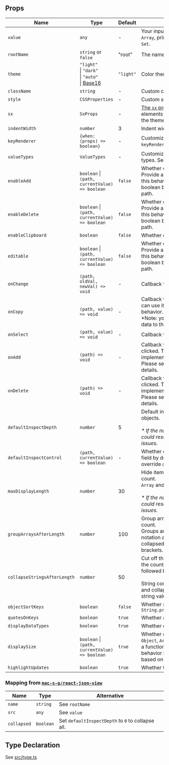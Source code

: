 ## Props

| Name                         | Type                                                                                                    | Default   | Description                                                                                                                                                                          |
| ---------------------------- | ------------------------------------------------------------------------------------------------------- | --------- | ------------------------------------------------------------------------------------------------------------------------------------------------------------------------------------ |
| `value`                      | `any`                                                                                                   | -         | Your input data. Any value, `object`, `Array`, primitive type, even `Map` or `Set`.                                                                                                  |
| `rootName`                   | `string` or `false`                                                                                     | "root"    | The name of the root value.                                                                                                                                                          |
| `theme`                      | `"light"` <br />\| `"dark"` <br />\| `"auto"` <br />\| [Base16](https://github.com/chriskempson/base16) | `"light"` | Color theme.                                                                                                                                                                         |
| `className`                  | `string`                                                                                                | -         | Custom class name.                                                                                                                                                                   |
| `style`                      | `CSSProperties`                                                                                         | -         | Custom style.                                                                                                                                                                        |
| `sx`                         | `SxProps`                                                                                               | -         | [The `sx` prop](https://mui.com/system/getting-started/the-sx-prop/) lets you style elements inline, using values from the theme.                                                    |
| `indentWidth`                | `number`                                                                                                | 3         | Indent width for nested objects                                                                                                                                                      |
| `keyRenderer`                | `{when: (props) => boolean}`                                                                            | -         | Customize a key, if `keyRenderer.when` returns `true`.                                                                                                                               |
| `valueTypes`                 | `ValueTypes`                                                                                            | -         | Customize the definition of data types. See [Defining Data Types](/how-to/data-types)                                                                                                |
| `enableAdd`                  | `boolean` \|<br />`(path, currentValue) => boolean`                                                     | `false`   | Whether enable add feature. Provide a function to customize this behavior by returning a boolean based on the value and path.                                                        |
| `enableDelete`               | `boolean` \|<br />`(path, currentValue) => boolean`                                                     | `false`   | Whether enable delete feature. Provide a function to customize this behavior by returning a boolean based on the value and path.                                                     |
| `enableClipboard`            | `boolean`                                                                                               | `false`   | Whether enable clipboard feature.                                                                                                                                                    |
| `editable`                   | `boolean` \|<br />`(path, currentValue) => boolean`                                                     | `false`   | Whether enable edit feature. Provide a function to customize this behavior by returning a boolean based on the value and path.                                                       |
| `onChange`                   | `(path, oldVal, newVal) => void`                                                                        | -         | Callback when value changed.                                                                                                                                                         |
| `onCopy`                     | `(path, value) => void`                                                                                 | -         | Callback when value copied, you can use it to customize the copy behavior.<br />\*Note: you will have to write the data to the clipboard by yourself.                                |
| `onSelect`                   | `(path, value) => void`                                                                                 | -         | Callback when value selected.                                                                                                                                                        |
| `onAdd`                      | `(path) => void`                                                                                        | -         | Callback when the add button is clicked. This is the function which implements the add feature. Please see the [DEMO](/full) for more details.                                       |
| `onDelete`                   | `(path) => void`                                                                                        | -         | Callback when the delete button is clicked. This is the function which implements the delete feature. Please see the [DEMO](/full) for more details.                                 |
| `defaultInspectDepth`        | `number`                                                                                                | 5         | Default inspect depth for nested objects.<br /><br />_\* If the number is set too large, it could result in performance issues._                                                     |
| `defaultInspectControl`      | `(path, currentValue) => boolean`                                                                       | -         | Whether expand or collapse a field by default. Using this will override `defaultInspectDepth`.                                                                                       |
| `maxDisplayLength`           | `number`                                                                                                | 30        | Hide items after reaching the count.<br />`Array` and `Object` will be affected.<br /><br />_\* If the number is set too large, it could result in performance issues._              |
| `groupArraysAfterLength`     | `number`                                                                                                | 100       | Group arrays after reaching the count.<br />Groups are displayed with bracket notation and can be expanded and collapsed by clicking on the brackets.                                |
| `collapseStringsAfterLength` | `number`                                                                                                | 50        | Cut off the string after reaching the count. Collapsed strings are followed by an ellipsis.<br /><br />String content can be expanded and collapsed by clicking on the string value. |
| `objectSortKeys`             | `boolean`                                                                                               | `false`   | Whether sort keys through `String.prototype.localeCompare()`                                                                                                                         |
| `quotesOnKeys`               | `boolean`                                                                                               | `true`    | Whether add quotes on keys.                                                                                                                                                          |
| `displayDataTypes`           | `boolean`                                                                                               | `true`    | Whether display data type labels.                                                                                                                                                    |
| `displaySize`                | `boolean` \|<br />`(path, currentValue) => boolean`                                                     | `true`    | Whether display the size of `Object`, `Array`, `Map` and `Set`. Provide a function to customize this behavior by returning a boolean based on the value and path.                    |
| `highlightUpdates`           | `boolean`                                                                                               | `true`    | Whether to highlight updates.                                                                                                                                                        |

### Mapping from [`mac-s-g/react-json-view`](https://github.com/mac-s-g/react-json-view)

| Name        | Type      | Alternative                                       |
| ----------- | --------- | ------------------------------------------------- |
| `name`      | `string`  | See `rootName`                                    |
| `src`       | `any`     | See `value`                                       |
| `collapsed` | `boolean` | Set `defaultInspectDepth` to `0` to collapse all. |

## Type Declaration

See [src/type.ts](https://github.com/TexteaInc/json-viewer/blob/main/src/type.ts)
